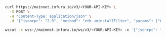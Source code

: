 
<Tabs>
  <TabItem value="curl">

```bash
curl https://mainnet.infura.io/v3/<YOUR-API-KEY> \
  -X POST \
  -H "Content-Type: application/json" \
  -d '{"jsonrpc": "2.0", "method": "eth_uninstallFilter", "params": ["0x10ff0bfba9472c87932c56632eef8f5cc70910e8e71d"], "id": 1}'
```

  </TabItem>
  <TabItem value="WSS">

```bash
wscat -c wss://mainnet.infura.io/ws/v3/<YOUR-API-KEY> -x '{"jsonrpc": "2.0", "method": "eth_uninstallFilter", "params": ["0x10ff0bfba9472c87932c56632eef8f5cc70910e8e71d"], "id": 1}'
```

  </TabItem>
</Tabs>
